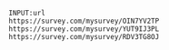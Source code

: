 ```plaintext
INPUT:url
https://survey.com/mysurvey/OIN7YV2TP
https://survey.com/mysurvey/YUT9IJ3PL
https://survey.com/mysurvey/RDV3TG8OJ
```
